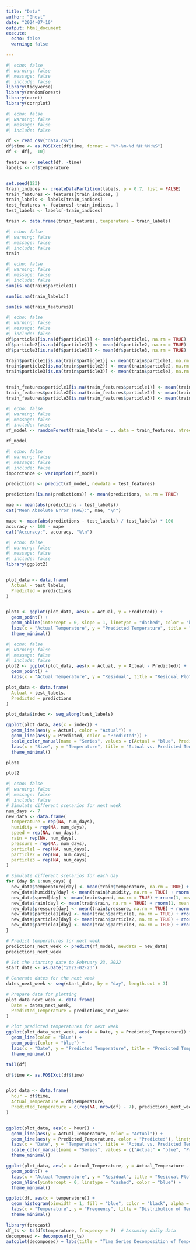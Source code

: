 ```yaml
---
title: "Data"
author: "Ghost"
date: "2024-07-10"
output: html_document
execute:
  echo: false
  warning: false

---
```


```r
#| echo: false
#| warning: false
#| message: false
#| include: false
library(tidyverse)
library(randomForest)
library(caret)
library(corrplot)
```

```r
#| echo: false
#| warning: false
#| message: false
#| include: false

df <- read_csv("data.csv")
df$time <- as.POSIXct(df$time, format = "%Y-%m-%d %H:%M:%S")
df <- df[, -10]

features <- select(df, -time)
labels <- df$temperature


set.seed(123)
train_indices <- createDataPartition(labels, p = 0.7, list = FALSE)
train_features <- features[train_indices, ]
train_labels <- labels[train_indices]
test_features <- features[-train_indices, ]
test_labels <- labels[-train_indices]

train <- data.frame(train_features, temperature = train_labels)


```

```r
#| echo: false
#| warning: false
#| message: false
#| include: false
train
```



```r
#| echo: false
#| warning: false
#| message: false
#| include: false
sum(is.na(train$particle1))

sum(is.na(train_labels))

sum(is.na(train_features))

```

```r
#| echo: false
#| warning: false
#| message: false
#| include: false
df$particle1[is.na(df$particle1)] <- mean(df$particle1, na.rm = TRUE)
df$particle2[is.na(df$particle2)] <- mean(df$particle2, na.rm = TRUE)
df$particle3[is.na(df$particle3)] <- mean(df$particle3, na.rm = TRUE)

train$particle1[is.na(train$particle1)] <- mean(train$particle1, na.rm = TRUE)
train$particle2[is.na(train$particle2)] <- mean(train$particle2, na.rm = TRUE)
train$particle3[is.na(train$particle3)] <- mean(train$particle3, na.rm = TRUE)


train_features$particle1[is.na(train_features$particle1)] <- mean(train_features$particle1, na.rm = TRUE)
train_features$particle2[is.na(train_features$particle2)] <- mean(train_features$particle2, na.rm = TRUE)
train_features$particle3[is.na(train_features$particle3)] <- mean(train_features$particle3, na.rm = TRUE)
```

```r
#| echo: false
#| warning: false
#| message: false
#| include: false
rf_model <- randomForest(train_labels ~ ., data = train_features, ntree = 500)

rf_model

```

```r
#| echo: false
#| warning: false
#| message: false
#| include: false
imporctance <- varImpPlot(rf_model)
```

```r
predictions <- predict(rf_model, newdata = test_features)

predictions[is.na(predictions)] <- mean(predictions, na.rm = TRUE)
```

```r
mae <- mean(abs(predictions - test_labels))
cat("Mean Absolute Error (MAE):", mae, "\n")

mape <- mean(abs(predictions - test_labels) / test_labels) * 100
accuracy <- 100 - mape
cat("Accuracy:", accuracy, "%\n")

```

```r
#| echo: false
#| warning: false
#| message: false
#| include: false
library(ggplot2)


plot_data <- data.frame(
  Actual = test_labels,
  Predicted = predictions
)


plot1 <- ggplot(plot_data, aes(x = Actual, y = Predicted)) +
  geom_point() +
  geom_abline(intercept = 0, slope = 1, linetype = "dashed", color = "blue") + 
  labs(x = "Actual Temperature", y = "Predicted Temperature", title = "Actual vs. Predicted Temperature") +
  theme_minimal()

```

```r
#| echo: false
#| warning: false
#| message: false
#| include: false
plot2 <- ggplot(plot_data, aes(x = Actual, y = Actual - Predicted)) +
  geom_point() +
  labs(x = "Actual Temperature", y = "Residual", title = "Residual Plot")

```

```r

plot_data <- data.frame(
  Actual = test_labels,   
  Predicted = predictions 
)

plot_data$index <- seq_along(test_labels)

ggplot(plot_data, aes(x = index)) +
  geom_line(aes(y = Actual, color = "Actual")) + 
  geom_line(aes(y = Predicted, color = "Predicted")) +  
  scale_color_manual(name = "Series", values = c(Actual = "blue", Predicted = "red")) + 
  labs(x = "Size", y = "Temperature", title = "Actual vs. Predicted Temperature") + 
  theme_minimal()

```
```r
plot1
```

```r
plot2
```


```r
#| echo: false
#| warning: false
#| message: false
#| include: false
# Simulate different scenarios for next week
num_days <- 7
new_data <- data.frame(
  temperature = rep(NA, num_days),
  humidity = rep(NA, num_days),
  speed = rep(NA, num_days),
  rain = rep(NA, num_days),
  pressure = rep(NA, num_days),
  particle1 = rep(NA, num_days), 
  particle2 = rep(NA, num_days), 
  particle3 = rep(NA, num_days)
)

# Simulate different scenarios for each day
for (day in 1:num_days) {
  new_data$temperature[day] <- mean(train$temperature, na.rm = TRUE) + rnorm(1, mean = 0, sd = 3)
  new_data$humidity[day] <- mean(train$humidity, na.rm = TRUE) + rnorm(1, mean = 0, sd = 5)
  new_data$speed[day] <- mean(train$speed, na.rm = TRUE) + rnorm(1, mean = 0, sd = 2)
  new_data$rain[day] <- mean(train$rain, na.rm = TRUE) + rnorm(1, mean = 0, sd = 1)
  new_data$pressure[day] <- mean(train$pressure, na.rm = TRUE) + rnorm(1, mean = 0, sd = 3)
  new_data$particle1[day] <- mean(train$particle1, na.rm = TRUE) + rnorm(1, mean = 0, sd = 0.5)
  new_data$particle2[day] <- mean(train$particle2, na.rm = TRUE) + rnorm(1, mean = 0, sd = 0.5)
  new_data$particle3[day] <- mean(train$particle3, na.rm = TRUE) + rnorm(1, mean = 0, sd = 0.5)
}

# Predict temperatures for next week
predictions_next_week <- predict(rf_model, newdata = new_data)
predictions_next_week


```

```r
# Set the starting date to February 23, 2022
start_date <- as.Date("2022-02-23")

# Generate dates for the next week
dates_next_week <- seq(start_date, by = "day", length.out = 7)

# Prepare data for plotting
plot_data_next_week <- data.frame(
  Date = dates_next_week,
  Predicted_Temperature = predictions_next_week
)

# Plot predicted temperatures for next week
ggplot(plot_data_next_week, aes(x = Date, y = Predicted_Temperature)) +
  geom_line(color = "blue") +
  geom_point(color = "blue") +
  labs(x = "Date", y = "Predicted Temperature", title = "Predicted Temperatures for Next Week") +
  theme_minimal()

```



```r
tail(df)

```



```r
df$time <- as.POSIXct(df$time)


plot_data <- data.frame(
  hour = df$time,
  Actual_Temperature = df$temperature,
  Predicted_Temperature = c(rep(NA, nrow(df) - 7), predictions_next_week)
)


ggplot(plot_data, aes(x = hour)) +
  geom_line(aes(y = Actual_Temperature, color = "Actual")) +
  geom_line(aes(y = Predicted_Temperature, color = "Predicted"), linetype = "dashed") +
  labs(x = "Date", y = "Temperature", title = "Actual vs. Predicted Temperature") +
  scale_color_manual(name = "Series", values = c("Actual" = "blue", "Predicted" = "red")) +
  theme_minimal()

```
```r
ggplot(plot_data, aes(x = Actual_Temperature, y = Actual_Temperature - Predicted_Temperature)) +
  geom_point() +
  labs(x = "Actual Temperature", y = "Residual", title = "Residual Plot") +
  geom_hline(yintercept = 0, linetype = "dashed", color = "blue") +
  theme_minimal()

```


```r
ggplot(df, aes(x = temperature)) +
  geom_histogram(binwidth = 1, fill = "blue", color = "black", alpha = 0.5) +
  labs(x = "Temperature", y = "Frequency", title = "Distribution of Temperature") +
  theme_minimal()

```

```r
library(forecast)
df_ts <- ts(df$temperature, frequency = 7)  # Assuming daily data
decomposed <- decompose(df_ts)
autoplot(decomposed) + labs(title = "Time Series Decomposition of Temperature")


```





